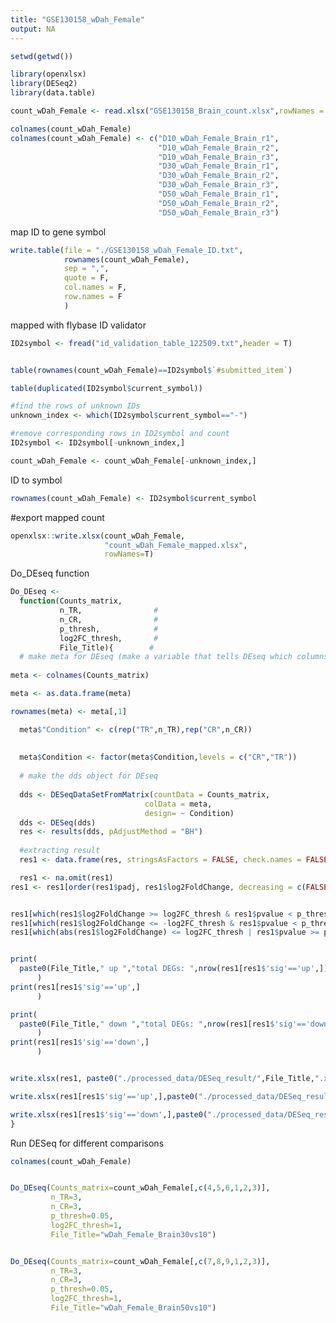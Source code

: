 ```yaml
---
title: "GSE130158_wDah_Female"
output: NA
---
```



```r
setwd(getwd())

library(openxlsx)
library(DESeq2)
library(data.table)
```


```r
count_wDah_Female <- read.xlsx("GSE130158_Brain_count.xlsx",rowNames = T)

colnames(count_wDah_Female)
colnames(count_wDah_Female) <- c("D10_wDah_Female_Brain_r1",
                                 "D10_wDah_Female_Brain_r2",
                                 "D10_wDah_Female_Brain_r3",
                                 "D30_wDah_Female_Brain_r1",
                                 "D30_wDah_Female_Brain_r2",
                                 "D30_wDah_Female_Brain_r3",
                                 "D50_wDah_Female_Brain_r1",
                                 "D50_wDah_Female_Brain_r2",
                                 "D50_wDah_Female_Brain_r3")
```

map ID to gene symbol
```r
write.table(file = "./GSE130158_wDah_Female_ID.txt",
            rownames(count_wDah_Female),
            sep = ",",
            quote = F,
            col.names = F,
            row.names = F
            )
```

mapped with flybase ID validator
```r
ID2symbol <- fread("id_validation_table_122509.txt",header = T)


table(rownames(count_wDah_Female)==ID2symbol$`#submitted_item`)

table(duplicated(ID2symbol$current_symbol))

#find the rows of unknown IDs 
unknown_index <- which(ID2symbol$current_symbol=="-")

#remove corresponding rows in ID2symbol and count
ID2symbol <- ID2symbol[-unknown_index,]

count_wDah_Female <- count_wDah_Female[-unknown_index,]
```

ID to symbol
```r
rownames(count_wDah_Female) <- ID2symbol$current_symbol
```

#export mapped count
```r
openxlsx::write.xlsx(count_wDah_Female,
                     "count_wDah_Female_mapped.xlsx",
                     rowNames=T)
```

Do_DEseq function
```r
Do_DEseq <- 
  function(Counts_matrix,
           n_TR,                # 
           n_CR,                #
           p_thresh,            #
           log2FC_thresh,       #
           File_Title){        #
  # make meta for DEseq (make a variable that tells DEseq which columns are controls and which are treatment ones)
  
meta <- colnames(Counts_matrix)

meta <- as.data.frame(meta)

rownames(meta) <- meta[,1]

  meta$"Condition" <- c(rep("TR",n_TR),rep("CR",n_CR))
  
  
  meta$Condition <- factor(meta$Condition,levels = c("CR","TR"))
  
  # make the dds object for DEseq
  
  dds <- DESeqDataSetFromMatrix(countData = Counts_matrix,
                              colData = meta,
                              design= ~ Condition)
  dds <- DESeq(dds)
  res <- results(dds, pAdjustMethod = "BH")
  
  #extracting result
  res1 <- data.frame(res, stringsAsFactors = FALSE, check.names = FALSE)

  res1 <- na.omit(res1)
res1 <- res1[order(res1$padj, res1$log2FoldChange, decreasing = c(FALSE, TRUE)), ]


res1[which(res1$log2FoldChange >= log2FC_thresh & res1$pvalue < p_thresh),'sig'] <- 'up'
res1[which(res1$log2FoldChange <= -log2FC_thresh & res1$pvalue < p_thresh),'sig'] <- 'down'
res1[which(abs(res1$log2FoldChange) <= log2FC_thresh | res1$pvalue >= p_thresh),'sig'] <- 'none'


print(
  paste0(File_Title," up ","total DEGs: ",nrow(res1[res1$'sig'=='up',]))
      )
print(res1[res1$'sig'=='up',]
      )

print(
  paste0(File_Title," down ","total DEGs: ",nrow(res1[res1$'sig'=='down',]))
      )
print(res1[res1$'sig'=='down',]
      )


write.xlsx(res1, paste0("./processed_data/DESeq_result/",File_Title,".xlsx"),rowNames=T)

write.xlsx(res1[res1$'sig'=='up',],paste0("./processed_data/DESeq_result/",File_Title,"_UP",p_thresh,".xlsx"),rowNames=T)

write.xlsx(res1[res1$'sig'=='down',],paste0("./processed_data/DESeq_result/",File_Title,"_DOWN",p_thresh,".xlsx"),rowNames=T)
}
```

Run DESeq for different comparisons
```r
colnames(count_wDah_Female)


Do_DEseq(Counts_matrix=count_wDah_Female[,c(4,5,6,1,2,3)],
         n_TR=3,   
         n_CR=3,   
         p_thresh=0.05,  
         log2FC_thresh=1,   
         File_Title="wDah_Female_Brain30vs10")


Do_DEseq(Counts_matrix=count_wDah_Female[,c(7,8,9,1,2,3)],
         n_TR=3,   
         n_CR=3,   
         p_thresh=0.05,  
         log2FC_thresh=1,   
         File_Title="wDah_Female_Brain50vs10")


```



